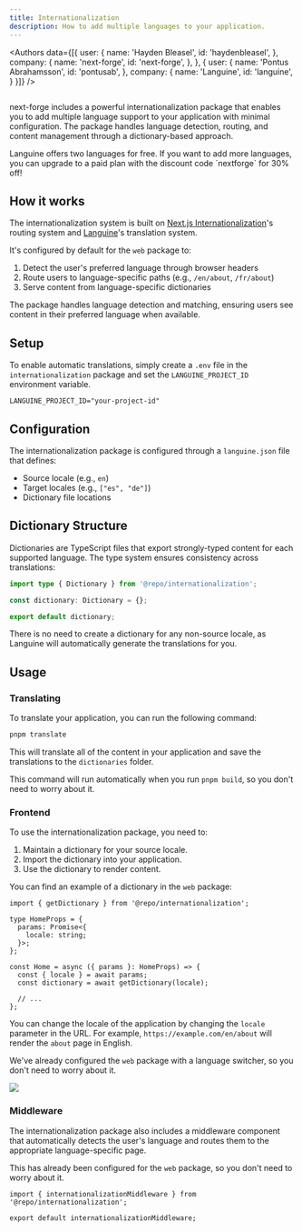 ```yaml
---
title: Internationalization
description: How to add multiple languages to your application.
---
```



<Authors data={[{
  user: {
    name: 'Hayden Bleasel',
    id: 'haydenbleasel',
  },
  company: {
    name: 'next-forge',
    id: 'next-forge',
  },
}, {
  user: {
    name: 'Pontus Abrahamsson',
    id: 'pontusab',
  },
  company: {
    name: 'Languine',
    id: 'languine',
  }
}]} />

<Frame>
  <img src="/images/internationalization.png" alt="" />
</Frame>

next-forge includes a powerful internationalization package that enables you to add multiple language support to your application with minimal configuration. The package handles language detection, routing, and content management through a dictionary-based approach.

<Tip>
  Languine offers two languages for free. If you want to add more languages, you can upgrade to a paid plan with the discount code `nextforge` for 30% off!
</Tip>

## How it works

The internationalization system is built on [Next.js Internationalization](https://nextjs.org/docs/app/building-your-application/routing/internationalization)'s routing system and [Languine](https://languine.dev)'s translation system.

It's configured by default for the `web` package to:

1. Detect the user's preferred language through browser headers
2. Route users to language-specific paths (e.g., `/en/about`, `/fr/about`)
3. Serve content from language-specific dictionaries

The package handles language detection and matching, ensuring users see content in their preferred language when available.

## Setup

To enable automatic translations, simply create a `.env` file in the `internationalization` package and set the `LANGUINE_PROJECT_ID` environment variable.

```env .env
LANGUINE_PROJECT_ID="your-project-id"
```

## Configuration

The internationalization package is configured through a `languine.json` file that defines:

- Source locale (e.g., `en`)
- Target locales (e.g., `["es", "de"]`)
- Dictionary file locations

## Dictionary Structure

Dictionaries are TypeScript files that export strongly-typed content for each supported language. The type system ensures consistency across translations:

```ts
import type { Dictionary } from '@repo/internationalization';

const dictionary: Dictionary = {};

export default dictionary;
```

There is no need to create a dictionary for any non-source locale, as Languine will automatically generate the translations for you.

## Usage

### Translating

To translate your application, you can run the following command:

```bash
pnpm translate
```

This will translate all of the content in your application and save the translations to the `dictionaries` folder.

This command will run automatically when you run `pnpm build`, so you don't need to worry about it.

### Frontend

To use the internationalization package, you need to:

1. Maintain a dictionary for your source locale.
2. Import the dictionary into your application.
3. Use the dictionary to render content.

You can find an example of a dictionary in the `web` package:

```tsx
import { getDictionary } from '@repo/internationalization';

type HomeProps = {
  params: Promise<{
    locale: string;
  }>;
};

const Home = async ({ params }: HomeProps) => {
  const { locale } = await params;
  const dictionary = await getDictionary(locale);

  // ...
};
```

You can change the locale of the application by changing the `locale` parameter in the URL. For example, `https://example.com/en/about` will render the `about` page in English.

We've already configured the `web` package with a language switcher, so you don't need to worry about it.

<Frame>
  <img src="/images/language-switcher.png" style={{ borderRadius: '0.5rem' }} />
</Frame>

### Middleware

The internationalization package also includes a middleware component that automatically detects the user's language and routes them to the appropriate language-specific page.

This has already been configured for the `web` package, so you don't need to worry about it.

```tsx
import { internationalizationMiddleware } from '@repo/internationalization';

export default internationalizationMiddleware;
```
